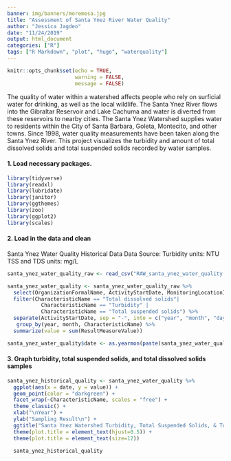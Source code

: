 ```yaml
---
banner: img/banners/moremesa.jpg
title: "Assessment of Santa Ynez River Water Quality"
author: "Jessica Jagdeo"
date: "11/24/2019"
output: html_document
categories: ["R"]
tags: ["R Markdown", "plot", "hugo", "waterquality"]
---
```


```r
knitr::opts_chunk$set(echo = TRUE,
                      warning = FALSE,
                      message = FALSE)
```

The quality of water within a watershed affects people who rely on surficial water for drinking, as well as the local wildlife. The Santa Ynez River flows into the Gibraltar Reservoir and Lake Cachuma and water is diverted from these reservoirs to nearby cities. The Santa Ynez Watershed supplies water to residents within the City of Santa Barbara, Goleta, Montecito, and other towns. Since 1998, water quality measurements have been taken along the Santa Ynez River. This project visualizes the turbidity and amount of total dissolved solids and total suspended solids recorded by water samples. 

#### 1. Load necessary packages.

```r

library(tidyverse)
library(readxl)
library(lubridate)
library(janitor)
library(ggthemes)
library(zoo)
library(ggplot2)
library(scales)

```


#### 2. Load in the data and clean

Santa Ynez Water Quality Historical Data
Data Source: 
Turbidity units: NTU
TSS and TDS units: mg/L
```r

santa_ynez_water_quality_raw <- read_csv("RAW_santa_ynez_water_quality.csv")

santa_ynez_water_quality <- santa_ynez_water_quality_raw %>% 
  select(OrganizationFormalName, ActivityStartDate, MonitoringLocationIdentifier, CharacteristicName, ResultSampleFractionText, ResultMeasureValue, "ResultMeasure/MeasureUnitCode") %>%  # Selecting only relevant columns 
  filter(CharacteristicName == "Total dissolved solids"|
           CharacteristicName == "Turbidity" |
           CharacteristicName == "Total suspended solids") %>% 
  separate(ActivityStartDate, sep = "-", into = c("year", "month", "day")) %>% 
   group_by(year, month, CharacteristicName) %>% 
  summarize(value = sum(ResultMeasureValue)) 

santa_ynez_water_quality$date <- as.yearmon(paste(santa_ynez_water_quality$year, santa_ynez_water_quality$month), "%Y %m")

```


#### 3. Graph turbidity, total suspended solids, and total dissolved solids samples
```r

santa_ynez_historical_quality <- santa_ynez_water_quality %>% 
  ggplot(aes(x = date, y = value)) +
  geom_point(color = "darkgreen") +
  facet_wrap(~CharacteristicName, scales = "free") +
  theme_classic() +
  xlab("\nYear") +
  ylab("Sampling Result\n") +
  ggtitle("Santa Ynez Watershed Turbidity, Total Suspended Solids, & Total Dissolved Solids\nMonthly 1998 - 2018") +
  theme(plot.title = element_text(hjust=0.5)) +
  theme(plot.title = element_text(size=12))
  
  santa_ynez_historical_quality

```
